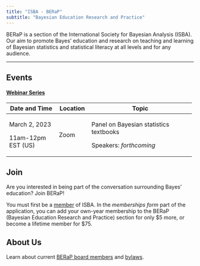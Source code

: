 ```yaml
---
title: "ISBA - BERaP"
subtitle: "Bayesian Education Research and Practice"
---
```


BERaP is a section of the International Society for Bayesian Analysis (ISBA). Our aim to promote Bayes' education and research on teaching and learning of Bayesian statistics and statistical literacy at all levels and for any audience.

------------------------------------------------------------------------

## Events

#### [Webinar Series]{.underline}

+--------------------+-------------+------------------------------------------+
| Date and Time      | Location    | Topic                                    |
+====================+=============+==========================================+
| March 2, 2023      | Zoom        | Panel on Bayesian statistics textbooks   |
|                    |             |                                          |
| 11am-12pm EST (US) |             | Speakers: *forthcoming*                  |
+--------------------+-------------+------------------------------------------+

## Join

Are you interested in being part of the conversation surrounding Bayes' education? Join BERaP!

You must first be a [member](https://bayesian.org/membership/joinrenew/) of ISBA. In the *memberships form* part of the application, you can add your own-year membership to the BERaP (Bayesian Education Research and Practice) section for only \$5 more, or become a lifetime member for \$75.

## About Us

Learn about current [BERaP board members](about.qmd) and [bylaws](bylaws.qmd).
